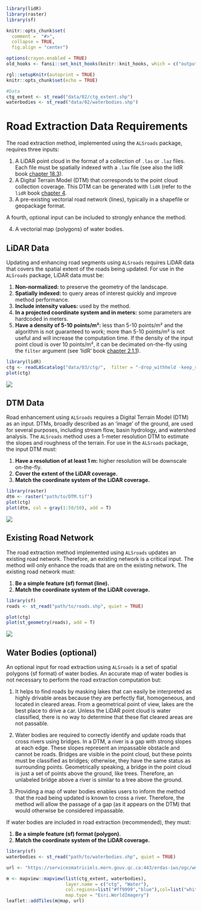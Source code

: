 ```r
library(lidR)
library(raster)
library(sf)

knitr::opts_chunk$set(
  comment =  "#>", 
  collapse = TRUE,
  fig.align = "center")

options(crayon.enabled = TRUE)
old_hooks <- fansi::set_knit_hooks(knitr::knit_hooks, which = c("output", "message", "error"))

rgl::setupKnitr(autoprint = TRUE)
knitr::opts_chunk$set(echo = TRUE)

#Data
ctg_extent <- st_read("data/02/ctg_extent.shp")
waterbodies <- st_read("data/02/waterbodies.shp")
```

# Road Extraction Data Requirements {#sec-road-extraction-data-requirements}

The road extraction method, implemented using the `ALSroads` package, requires three inputs:

1.  A LiDAR point cloud in the format of a collection of `.las` or `.laz` files. Each file must be spatially indexed with a `.lax` file (see also the lidR book [chapter 18.3](https://r-lidar.github.io/lidRbook/spatial-indexing.html#spatial-indexing-files)).
2.  A Digital Terrain Model (DTM) that corresponds to the point cloud collection coverage. This DTM can be generated with `lidR` (refer to the `lidR` book [chapter 4](https://r-lidar.github.io/lidRbook/dtm.html).
3.  A pre-existing vectorial road network (lines), typically in a shapefile or geopackage format.

A fourth, optional input can be included to strongly enhance the method.

4.  A vectorial map (polygons) of water bodies.

## LiDAR Data {#sec-lidar-data}

Updating and enhancing road segments using `ALSroads` requires LiDAR data that covers the spatial extent of the roads being updated. For use in the `ALSroads` package, LiDAR data must be:

1.  **Non-normalized:** to preserve the geometry of the landscape.
2.  **Spatially indexed:** to query areas of interest quickly and improve method performance.
3.  **Include intensity values:** used by the method.
4.  **In a projected coordinate system and in meters:** some parameters are hardcoded in meters.
5.  **Have a density of 5-10 points/m²:** less than 5-10 points/m² and the algorithm is not guaranteed to work; more than 5-10 points/m² is not useful and will increase the computation time. If the density of the input point cloud is over 10 points/m², it can be decimated on-the-fly using the `filter` argument (see 'lidR' book [chapter 2.1.1](https://r-lidar.github.io/lidRbook/io.html#filter)).

```R
library(lidR)
ctg <- readLAScatalog("data/03/ctg/",  filter = "-drop_withheld -keep_random_fraction 0.25")
plot(ctg)
```
![](images/ctg_grid_plot.PNG)

## DTM Data {#sec-dtm-data}

Road enhancement using `ALSroads` requires a Digital Terrain Model (DTM) as an input. DTMs, broadly described as an 'image' of the ground, are used for several purposes, including stream flow, basin hydrology, and watershed analysis. The `ALSroads` method uses a 1-meter resolution DTM to estimate the slopes and roughness of the terrain. For use in the `ALSroads` package, the input DTM must:

1.  **Have a resolution of at least 1 m:** higher resolution will be downscale on-the-fly.
2.  **Cover the extent of the LiDAR coverage.**
3.  **Match the coordinate system of the LiDAR coverage.**

```r
library(raster)
dtm <- raster("path/to/DTM.tif")
plot(ctg)
plot(dtm, col = gray(1:50/50), add = T)

```
![](images/big_dtm.PNG)

## Existing Road Network {#sec-existing-road-network}

The road extraction method implemented using `ALSroads` updates an existing road network. Therefore, an existing network is a critical input. The method will only enhance the roads that are on the existing network. The existing road network must:

1.  **Be a simple feature (sf) format (line).**
2.  **Match the coordinate system of the LiDAR coverage.**

```r
library(sf)
roads <- st_read("path/to/roads.shp", quiet = TRUE)

plot(ctg)
plot(st_geometry(roads), add = T)
```
![](images/ctg_grid_roads.PNG)

## Water Bodies (optional) {#sec-water-bodies}

An optional input for road extraction using `ALSroads` is a set of spatial polygons (sf format) of water bodies. An accurate map of water bodies is not necessary to perform the road extraction computation but:

1.  It helps to find roads by masking lakes that can easily be interpreted as highly drivable areas because they are perfectly flat, homogeneous, and located in cleared areas. From a geometrical point of view, lakes are the best place to drive a car. Unless the LiDAR point cloud is water classified, there is no way to determine that these flat cleared areas are not passable.

2.  Water bodies are required to correctly identify and update roads that cross rivers using bridges. In a DTM, a river is a gap with strong slopes at each edge. These slopes represent an impassable obstacle and cannot be roads. Bridges are visible in the point cloud, but these points must be classified as bridges; otherwise, they have the same status as surrounding points. Geometrically speaking, a bridge in the point cloud is just a set of points above the ground, like trees. Therefore, an unlabeled bridge above a river is similar to a tree above the ground.

3.  Providing a map of water bodies enables users to inform the method that the road being updated is known to cross a river. Therefore, the method will allow the passage of a gap (as it appears on the DTM) that would otherwise be considered impassable.

If water bodies are included in road extraction (recommended), they must:

1.  **Be a simple feature (sf) format (polygon).**
2.  **Match the coordinate system of the LiDAR coverage.**

```r
library(sf)
waterbodies <- st_read("path/to/waterbodies.shp", quiet = TRUE)
```

```r
url <- "https://servicesmatriciels.mern.gouv.qc.ca:443/erdas-iws/ogc/wmts/Inventaire_Ecoforestier/Inventaire_Ecoforestier/default/GoogleMapsCompatibleExt2:epsg:3/{z}/{y}/{x}.jpg"

m <- mapview::mapview(list(ctg_extent, waterbodies),
                      layer.name = c("ctg", "Water"),
                      col.regions=list("#ff9999","blue"),col=list("white","white"),
                      map.type = "Esri.WorldImagery")
leaflet::addTiles(m@map, url)
```
